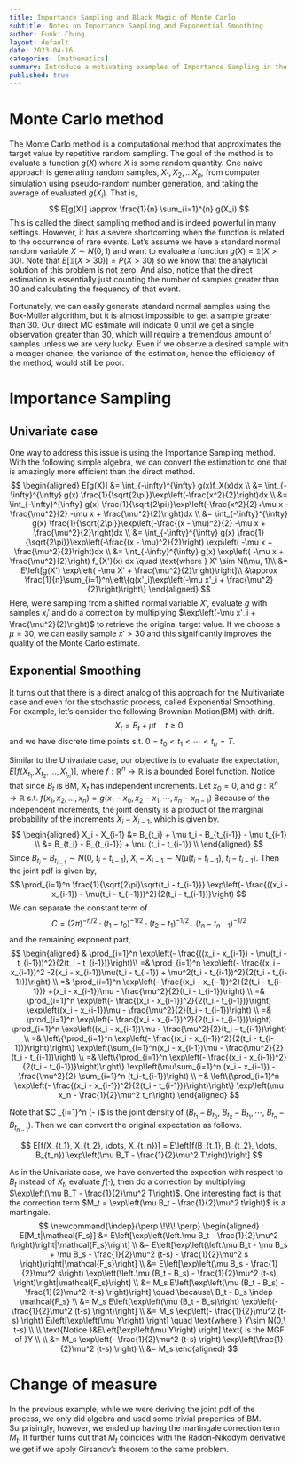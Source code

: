 ```yaml
---
title: Importance Sampling and Black Magic of Monte Carlo
subtitle: Notes on Importance Sampling and Exponential Smoothing
author: Eunki Chung
layout: default
date: 2023-04-16
categories: [mathematics]
summary: Introduce a motivating examples of Importance Sampling in the univariate case and stochastic process.
published: true
---
```



# Monte Carlo method
The Monte Carlo method is a computational method that approximates the target value by repetitive random sampling. The goal of the method is to evaluate a function $g(X)$ where $X$ is some random quantity. One naive approach is generating random samples, $X_1, X_2, ... X_n$, from computer simulation using pseudo-random number generation, and taking the average of evaluated $g(X_i)$. That is,
$$
E[g(X)] \approx \frac{1}{n} \sum_{i=1}^{n} g(X_i)
$$
This is called the direct sampling method and is indeed powerful in many
settings. However, it has a severe shortcoming when the function is related to the
occurrence of rare events. Let's assume we have a standard normal random
variable $X\sim N(0, 1)$ and want to evaluate a function $g(X) = \mathbb{1}(X >
30)$. Note that $E[\mathbb{1}(X > 30)] = P(X > 30)$ so we know that the
analytical solution of this problem is not zero. And also, notice that the
direct estimation is essentially just counting the number of samples greater
than 30 and calculating the frequency of that event. 

Fortunately, we can easily generate standard normal samples using the Box-Muller algorithm, but it is almost impossible to get a sample greater than 30. Our direct MC estimate will indicate 0 until we get a single observation greater than 30, which will require a tremendous amount of samples unless we are very lucky. Even if we observe a desired sample with a meager chance, the variance of the estimation, hence the efficiency of the method, would still be poor.

# Importance Sampling
## Univariate case
One way to address this issue is using the Importance Sampling method. With the following simple algebra, we can convert the estimation to one that is amazingly more efficient than the direct method. 
$$
\begin{aligned}
E[g(X)] &= \int_{-\infty}^{\infty} g(x)f_X(x)dx \\
&= \int_{-\infty}^{\infty} g(x) \frac{1}{\sqrt{2\pi}}\exp\left(-\frac{x^2}{2}\right)dx \\
&= \int_{-\infty}^{\infty} g(x) \frac{1}{\sqrt{2\pi}}\exp\left(-\frac{x^2}{2}+\mu x -\frac{\mu^2}{2} -\mu x + \frac{\mu^2}{2}\right)dx \\
&= \int_{-\infty}^{\infty} g(x) \frac{1}{\sqrt{2\pi}}\exp\left(-\frac{(x - \mu)^2}{2} -\mu x + \frac{\mu^2}{2}\right)dx \\
&= \int_{-\infty}^{\infty} g(x) \frac{1}{\sqrt{2\pi}}\exp\left(-\frac{(x - \mu)^2}{2}\right) \exp\left( -\mu x + \frac{\mu^2}{2}\right)dx \\
&= \int_{-\infty}^{\infty} g(x) \exp\left( -\mu x + \frac{\mu^2}{2}\right) f_{X'}(x) dx \quad \text{where } X' \sim N(\mu, 1)\\
&= E\left[g(X') \exp\left( -\mu X' + \frac{\mu^2}{2}\right)\right]\\
&\approx \frac{1}{n}\sum_{i=1}^n\left\{g(x'_i)\exp\left(-\mu x'_i + \frac{\mu^2}{2}\right)\right\}
\end{aligned}
$$
Here, we're sampling from a shifted normal variable $X'$, evaluate $g$ with samples $x_i'$ and do a correction by multiplying $\exp\left(-\mu x'_i + \frac{\mu^2}{2}\right)$ to retrieve the original target value. If we choose a $\mu = 30$, we can easily sample $x'>30$ and this significantly improves the quality of the Monte Carlo estimate.

## Exponential Smoothing
It turns out that there is a direct analog of this approach for the Multivariate case and even for the stochastic process, called Exponential Smoothing. For example, let's consider the following Brownian Motion(BM) with drift. 
$$
X_t = B_t + \mu t \quad t \geq 0
$$
and we have discrete time points s.t. $0=t_0 < t_1< \cdots < t_n = T$.

Similar to the Univariate case, our objective is to evaluate the expectation, $E[f(X_{t_1}, X_{t_2}, \dots, X_{t_n})]$, where $f: \mathbb{R}^n \rightarrow \mathbb{R}$ is a bounded Borel function. Notice that since $B_t$ is BM, $X_t$ has independent increments. Let $x_0 = 0$, and $g: \mathbb{R}^n \rightarrow \mathbb{R}$ s.t. $f(x_1, x_2, \dots, x_n) = g(x_1 - x_0, x_2-x_1, \cdots, x_n - x_{n-1})$
Because of the independent increments, the joint density is a product of the marginal probability of the increments $X_i - X_{i-1}$, which is given by. 
$$
\begin{aligned}
X_i - X_{i-1} &= B_{t_i} + \mu t_i - B_{t_{i-1}} - \mu t_{i-1} \\
&= B_{t_i} - B_{t_{i-1}} + \mu (t_i - t_{i-1}) \\
\end{aligned}
$$
Since $B_{t_i} - B_{t_{i-1}} \sim N(0,\ t_i - t_{i-1})$, $X_i - X_{i-1} \sim N(\mu(t_i - t_{i-1}),\ t_i - t_{i-1})$. Then the joint pdf is given by, 
$$
\prod_{i=1}^n \frac{1}{\sqrt{2\pi}\sqrt{t_i - t_{i-1}}} \exp\left(- \frac{((x_i - x_{i-1}) - \mu(t_i - t_{i-1}))^2}{2(t_i - t_{i-1})}\right)
$$
We can separate the constant term of
$$
C = (2\pi) ^{-n/2}\cdot \left( t_1-t_{0}\right) ^{-1/2}\cdot \left( t_{2}-t_{1}\right) ^{-1/2} \ldots \left( t_{n}-t_{n-1}\right) ^{-1/2}
$$
and the remaining exponent part,
$$
\begin{aligned}
& \prod_{i=1}^n \exp\left(- \frac{((x_i - x_{i-1}) - \mu(t_i - t_{i-1}))^2}{2(t_i - t_{i-1})}\right)\\ 
=& \prod_{i=1}^n \exp\left(- \frac{(x_i - x_{i-1})^2 -2(x_i - x_{i-1})\mu(t_i - t_{i-1}) + \mu^2(t_i - t_{i-1})^2}{2(t_i - t_{i-1})}\right) \\
=& \prod_{i=1}^n \exp\left(- \frac{(x_i - x_{i-1})^2}{2(t_i - t_{i-1})}  +(x_i - x_{i-1})\mu - \frac{\mu^2}{2}(t_i - t_{i-1})\right) \\
=& \prod_{i=1}^n \exp\left(- \frac{(x_i - x_{i-1})^2}{2(t_i - t_{i-1})}\right) \exp\left((x_i - x_{i-1})\mu - \frac{\mu^2}{2}(t_i - t_{i-1})\right) \\
=& \prod_{i=1}^n \exp\left(- \frac{(x_i - x_{i-1})^2}{2(t_i - t_{i-1})}\right) \prod_{i=1}^n \exp\left((x_i - x_{i-1})\mu - \frac{\mu^2}{2}(t_i - t_{i-1})\right) \\
=& \left\{\prod_{i=1}^n \exp\left(- \frac{(x_i - x_{i-1})^2}{2(t_i - t_{i-1})}\right)\right\} \exp\left(\sum_{i=1}^n(x_i - x_{i-1})\mu - \frac{\mu^2}{2}(t_i - t_{i-1})\right) \\
=& \left\{\prod_{i=1}^n \exp\left(- \frac{(x_i - x_{i-1})^2}{2(t_i - t_{i-1})}\right)\right\} \exp\left(\mu\sum_{i=1}^n (x_i - x_{i-1}) - \frac{\mu^2}{2} \sum_{i=1}^n (t_i-t_{i-1})\right) \\
=& \left\{\prod_{i=1}^n \exp\left(- \frac{(x_i - x_{i-1})^2}{2(t_i - t_{i-1})}\right)\right\} \exp\left(\mu x_n - \frac{1}{2}\mu^2 t_n\right) 
\end{aligned}
$$

Note that $C \left\lbrace \prod_{i=1}^n \exp\left(- \frac{(x_i - x_{i-1})^2}{2(t_i - t_{i-1})}\right)\right\rbrace $ is the joint density of $(B_{t_1}- B_{t_0}, \ B_{t_2}- B_{t_1}, \cdots,\ B_{t_n}-B_{t_{n-1}})$.
Then we can convert the original expectation as follows. 

$$
E[f(X_{t_1}, X_{t_2}, \dots, X_{t_n})] = E\left[f(B_{t_1}, B_{t_2}, \dots, B_{t_n}) \exp\left(\mu B_T - \frac{1}{2}\mu^2 T\right)\right]
$$


As in the Univariate case, we have converted the expection with respect to $B_t$ instead of $X_t$, evaluate $f(\cdot)$, then do a correction by multiplying $\exp\left(\mu B_T - \frac{1}{2}\mu^2 T\right)$. One interesting fact is that the correction term $M_t = \exp\left(\mu B_t - \frac{1}{2}\mu^2 t\right)$ is a martingale.
$$
\newcommand{\indep}{\perp \!\!\! \perp}
\begin{aligned}
E[M_t|\mathcal{F_s}] &= E\left[\exp\left(\left.\mu B_t - \frac{1}{2}\mu^2 t\right)\right|\mathcal{F_s}\right] \\
&= E\left[\exp\left(\left.\mu B_t - \mu B_s + \mu B_s - \frac{1}{2}\mu^2 (t-s) - \frac{1}{2}\mu^2 s \right)\right|\mathcal{F_s}\right] \\
&= E\left[\exp\left(\mu B_s - \frac{1}{2}\mu^2 s\right) \exp\left(\left.\mu (B_t - B_s) - \frac{1}{2}\mu^2 (t-s)  \right)\right|\mathcal{F_s}\right] \\
&= M_s E\left[\exp\left(\mu (B_t - B_s) - \frac{1}{2}\mu^2 (t-s)  \right)\right] \quad \because\ B_t - B_s \indep \mathcal{F_s} \\
&= M_s E\left[\exp\left(\mu (B_t - B_s)\right) \exp\left(- \frac{1}{2}\mu^2 (t-s)  \right)\right] \\
&= M_s \exp\left(- \frac{1}{2}\mu^2 (t-s)  \right) E\left[\exp\left(\mu Y\right) \right] \quad \text{where } Y\sim N(0,\ t-s) \\
\\
\text{Notice }&E\left[\exp\left(\mu Y\right) \right] \text{ is the MGF of }Y \\
\\
&= M_s \exp\left(- \frac{1}{2}\mu^2 (t-s) \right) \exp\left(\frac{1}{2}\mu^2 (t-s) \right)  \\
&= M_s
\end{aligned}
$$

# Change of measure
In the previous example, while we were deriving the joint pdf of the process, we only did algebra and used some trivial properties of BM. Surprisingly, however, we ended up having the martingale correction term $M_t$. It further turns out that $M_t$ coincides with the Radon-Nikodym derivative we get if we apply Girsanov's theorem to the same problem.
